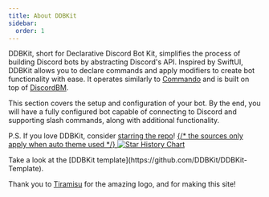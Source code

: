 ```yaml
---
title: About DDBKit
sidebar:
  order: 1
---
```



DDBKit, short for Declarative Discord Bot Kit, simplifies the process of 
building Discord bots by abstracting Discord's API. Inspired by SwiftUI, 
DDBKit allows you to declare commands and apply modifiers to create bot 
functionality with ease. It operates similarly to 
[Commando](https://github.com/discordjs/commando) and is built on top 
of [DiscordBM](https://github.com/DiscordBM/DiscordBM).

This section covers the setup and configuration of your bot.
By the end, you will have a fully configured bot capable of 
connecting to Discord and supporting slash commands, along 
with additional functionality.

P.S. If you love DDBKit, consider [starring the repo](https://github.com/DDBKit/DDBKit)!
<a href="https://star-history.com/#ddbkit/ddbkit&Date" class="star-chart">
  <picture>
  {/* the sources only apply when auto theme used */}
    <source media="(prefers-color-scheme: dark)" srcset="https://api.star-history.com/svg?repos=ddbkit/ddbkit&type=Date&theme=dark" />
    <source media="(prefers-color-scheme: light)" srcset="https://api.star-history.com/svg?repos=ddbkit/ddbkit&type=Date" />
    <img alt="Star History Chart" src="https://api.star-history.com/svg?repos=ddbkit/ddbkit&type=Date" />
  </picture>
</a>

<Aside type="tip" title="Quick start">
Take a look at the [DDBKit template](https://github.com/DDBKit/DDBKit-Template).
</Aside>


Thank you to [Tiramisu](https://tiramisu.gay) for the amazing logo, and for making this site!